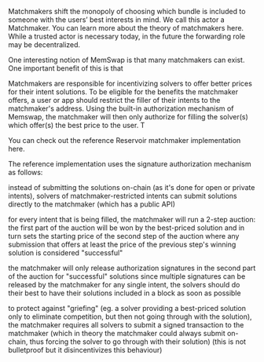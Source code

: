 Matchmakers shift the monopoly of choosing which bundle is included to someone with the users’ best interests in mind. We call this actor a Matchmaker. You can learn more about the theory of matchmakers here. While a trusted actor is necessary today, in the future the forwarding role may be decentralized.

One interesting notion of MemSwap is that many matchmakers can exist. One important benefit of this is that

Matchmakers are responsible for incentivizing solvers to offer better prices for their intent solutions. To be eligible for the benefits the matchmaker offers, a user or app should restrict the filler of their intents to the matchmaker's address. Using the built-in authorization mechanism of Memswap, the matchmaker will then only authorize for filling the solver(s) which offer(s) the best price to the user. T

You can check out the reference Reservoir matchmaker implementation here.

The reference implementation uses the signature authorization mechanism as follows:

instead of submitting the solutions on-chain (as it's done for open or private intents), solvers of matchmaker-restricted intents can submit solutions directly to the matchmaker (which has a public API)

for every intent that is being filled, the matchmaker will run a 2-step auction: the first part of the auction will be won by the best-priced solution and in turn sets the starting price of the second step of the auction where any submission that offers at least the price of the previous step's winning solution is considered "successful"

the matchmaker will only release authorization signatures in the second part of the auction for "successful" solutions
since multiple signatures can be released by the matchmaker for any single intent, the solvers should do their best to have their solutions included in a block as soon as possible

to protect against "griefing" (eg. a solver providing a best-priced solution only to eliminate competition, but then not going through with the solution), the matchmaker requires all solvers to submit a signed transaction to the matchmaker (which in theory the matchmaker could always submit on-chain, thus forcing the solver to go through with their solution) (this is not bulletproof but it disincentivizes this behaviour)
